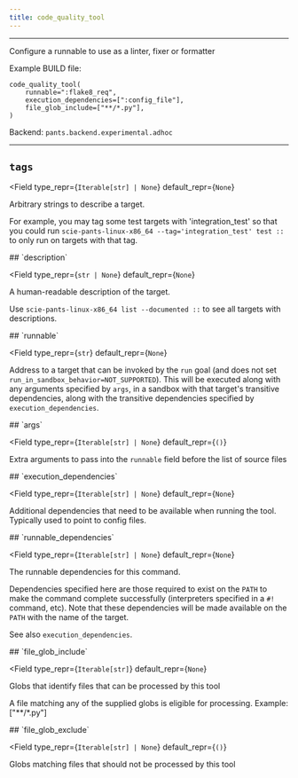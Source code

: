 ```yaml
---
title: code_quality_tool
---
```



---

Configure a runnable to use as a linter, fixer or formatter

Example BUILD file:

```
code_quality_tool(
    runnable=":flake8_req",
    execution_dependencies=[":config_file"],
    file_glob_include=["**/*.py"],
)
```

Backend: <span className="color--primary">`pants.backend.experimental.adhoc`</span>

---

<span className={styles.options}>

## `tags`

<Field
    type_repr={`Iterable[str] | None`}
    default_repr={`None`}
>

Arbitrary strings to describe a target.

For example, you may tag some test targets with &#x27;integration_test&#x27; so that you could run `scie-pants-linux-x86_64 --tag='integration_test' test ::` to only run on targets with that tag.

</Field>
## `description`

<Field
    type_repr={`str | None`}
    default_repr={`None`}
>

A human-readable description of the target.

Use `scie-pants-linux-x86_64 list --documented ::` to see all targets with descriptions.

</Field>
## `runnable`

<Field
    type_repr={`str`}
    default_repr={`None`}
>

Address to a target that can be invoked by the `run` goal (and does not set `run_in_sandbox_behavior=NOT_SUPPORTED`). This will be executed along with any arguments specified by `args`, in a sandbox with that target&#x27;s transitive dependencies, along with the transitive dependencies specified by `execution_dependencies`.

</Field>
## `args`

<Field
    type_repr={`Iterable[str] | None`}
    default_repr={`()`}
>

Extra arguments to pass into the `runnable` field before the list of source files

</Field>
## `execution_dependencies`

<Field
    type_repr={`Iterable[str] | None`}
    default_repr={`None`}
>

Additional dependencies that need to be available when running the tool. Typically used to point to config files.

</Field>
## `runnable_dependencies`

<Field
    type_repr={`Iterable[str] | None`}
    default_repr={`None`}
>

The runnable dependencies for this command.

Dependencies specified here are those required to exist on the `PATH` to make the command complete successfully (interpreters specified in a `#!` command, etc). Note that these dependencies will be made available on the `PATH` with the name of the target.

See also `execution_dependencies`.

</Field>
## `file_glob_include`

<Field
    type_repr={`Iterable[str]`}
    default_repr={`None`}
>

Globs that identify files that can be processed by this tool

A file matching any of the supplied globs is eligible for processing. Example: [&#x22;**/*.py&#x22;]

</Field>
## `file_glob_exclude`

<Field
    type_repr={`Iterable[str] | None`}
    default_repr={`()`}
>

Globs matching files that should not be processed by this tool

</Field>

</span>
